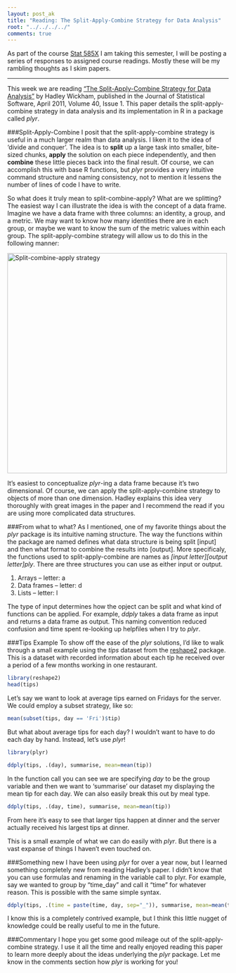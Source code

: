 ```yaml
---
layout: post_ak
title: "Reading: The Split-Apply-Combine Strategy for Data Analysis"
root: "../../../../"
comments: true
---
```


As part of the course [Stat 585X](http://dicook.github.io/stat585/) I am taking this semester, I will be posting a series of responses to assigned course readings. Mostly these will be my rambling thoughts as I skim papers.

****

This week we are reading ["The Split-Apply-Combine Strategy for Data Analysis"](http://www.jstatsoft.org/v40/i01/paper) by Hadley Wickham, published in the Journal of Statistical Software, April 2011, Volume 40, Issue 1. This paper details the split-apply-combine strategy in data analysis and its implementation in R in a package called *plyr*. 


###Split-Apply-Combine
I posit that the split-apply-combine strategy is useful in a much larger realm than data analysis. I liken it to the idea of 'divide and conquer'. The idea is to **split** up a large task into smaller, bite-sized chunks, **apply** the solution on each piece independently, and then **combine** these little pieces back into the final result. Of course, we can accomplish this with base R functions, but *plyr* provides a very intuitive command structure and naming consistency, not to mention it lessens the number of lines of code I have to write.

So what does it truly mean to split-combine-apply? What are we splitting? The easiest way I can illustrate the idea is with the concept of a data frame. Imagine we have a data frame with three columns: an identity, a group, and a metric. We may want to know how many identities there are in each group, or maybe we want to know the sum of the metric values within each group. The split-apply-combine strategy will allow us to do this in the following manner:

<img src="{{ page.root }}images/blog/01202014split-apply-combine.png" alt="Split-combine-apply strategy" style="width: 500px;"/>

It's easiest to conceptualize *plyr*-ing a data frame because it's two dimensional. Of course, we can apply the split-apply-combine strategy to objects of more than one dimension. Hadley explains this idea very thoroughly with great images in the paper and I recommend the read if you are using more complicated data structures.

###From what to what?
As I mentioned, one of my favorite things about the *plyr* package is its intuitive naming structure. The way the functions within the package are named defines what data structure is being split [input] and then what format to combine the results into [output]. More specificaly, the functions used to split-apply-combine are names as *[input letter][output letter]ply*. There are three structures you can use as either input or output.

1. Arrays -- letter: a
2. Data frames -- letter: d
3. Lists -- letter: l

The type of input determines how the opject can be split and what kind of functions can be applied. For example, *ddply* takes a data frame as input and returns a data frame as output. This naming convention reduced confusion and time spent re-looking up helpfiles when I try to *plyr*.

###Tips Example
To show off the ease of the *plyr* solutions, I'd like to walk through a small example using the *tips* dataset from the [reshape2](http://andeekaplan.com/2013/01/14/ReadingReshape/) package. This is a dataset  with recorded information about each tip he received over a period of a few months working in one restaurant.
```r
library(reshape2)
head(tips)
```
Let's say we want to look at average tips earned on Fridays for the server. We could employ a subset strategy, like so:
```r
mean(subset(tips, day == 'Fri')$tip)
```
But what about average tips for each day? I wouldn't want to have to do each day by hand. Instead, let's use *plyr*!
```r
library(plyr)

ddply(tips, .(day), summarise, mean=mean(tip))
```
In the function call you can see we are specifying *day* to be the group variable and then we want to 'summarise' our dataset my displaying the mean tip for each day. We can also easily break this out by meal type.
```r
ddply(tips, .(day, time), summarise, mean=mean(tip))
```
From here it's easy to see that larger tips happen at dinner and the server actually received his largest tips at dinner.

This is a small example of what we can do easily with *plyr*. But there is a vast expanse of things I haven't even touched on. 

###Something new
I have been using *plyr* for over a year now, but I learned something completely new from reading Hadley's paper. I didn't know that you can use formulas and renaming in the variable call to plyr. For example, say we wanted to group by "time_day" and call it "time" for whatever reason. This is possible with the same simple syntax.
```r
ddply(tips, .(time = paste(time, day, sep="_")), summarise, mean=mean(tip))
```
I know this is a completely contrived example, but I think this little nugget of knowledge could be really useful to me in the future.

###Commentary
I hope you get some good mileage out of the split-apply-combine strategy. I use it all the time and really enjoyed reading this paper to learn more deeply about the ideas underlying the *plyr* package. Let me know in the comments section how *plyr* is working for you!

